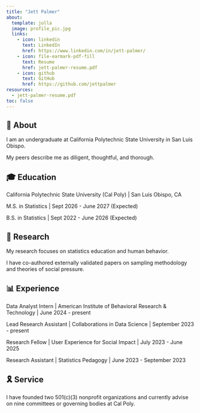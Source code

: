 ```yaml
---
title: "Jett Palmer"
about:
  template: jolla
  image: profile_pic.jpg
  links:
    - icon: linkedin
      text: LinkedIn
      href: https://www.linkedin.com/in/jett-palmer/
    - icon: file-earmark-pdf-fill
      text: Resume
      href: jett-palmer-resume.pdf
    - icon: github
      text: GitHub
      href: https://github.com/jettpalmer
resources: 
  - jett-palmer-resume.pdf
toc: false
---
```


## 👋 About

I am an undergraduate at California Polytechnic State University in San Luis Obispo.

My peers describe me as diligent, thoughtful, and thorough.

## 🎓 Education

California Polytechnic State University (Cal Poly) \| San Luis Obispo, CA

M.S. in Statistics \| Sept 2026 - June 2027 (Expected)

B.S. in Statistics \| Sept 2022 - June 2026 (Expected)

## 🔎 Research

My research focuses on statistics education and human behavior.

I have co-authored externally validated papers on sampling methodology and theories of social pressure.

## 📊 Experience

Data Analyst Intern \| American Institute of Behavioral Research & Technology \| June 2024 - present

Lead Research Assistant \| Collaborations in Data Science \| September 2023 - present

Research Fellow \| User Experience for Social Impact \| July 2023 - June 2025

Research Assistant \| Statistics Pedagogy \| June 2023 - September 2023

## 🎗️ Service

I have founded two 501(c)(3) nonprofit organizations and currently advise on nine committees or governing bodies at Cal Poly.
